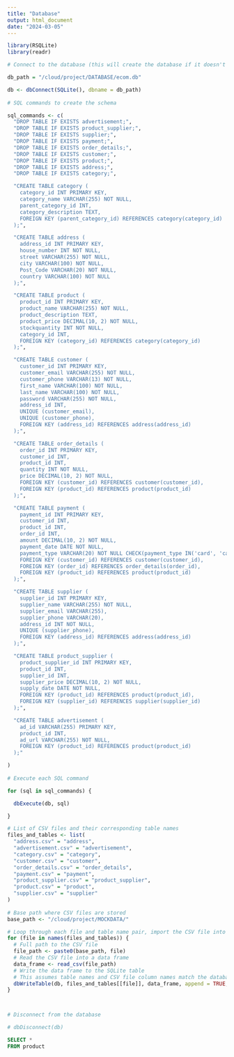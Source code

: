 ```yaml
---
title: "Database"
output: html_document
date: "2024-03-05"
---
```



```r

library(RSQLite)
library(readr)

```


```r

# Connect to the database (this will create the database if it doesn't exist)

db_path = "/cloud/project/DATABASE/ecom.db"

db <- dbConnect(SQLite(), dbname = db_path)
 
# SQL commands to create the schema

sql_commands <- c(
  "DROP TABLE IF EXISTS advertisement;",
  "DROP TABLE IF EXISTS product_supplier;",
  "DROP TABLE IF EXISTS supplier;",
  "DROP TABLE IF EXISTS payment;",
  "DROP TABLE IF EXISTS order_details;",
  "DROP TABLE IF EXISTS customer;",
  "DROP TABLE IF EXISTS product;",
  "DROP TABLE IF EXISTS address;",
  "DROP TABLE IF EXISTS category;",

  "CREATE TABLE category (
    category_id INT PRIMARY KEY,
    category_name VARCHAR(255) NOT NULL,
    parent_category_id INT,
    category_description TEXT,
    FOREIGN KEY (parent_category_id) REFERENCES category(category_id)
  );",

  "CREATE TABLE address (
    address_id INT PRIMARY KEY,
    house_number INT NOT NULL,
    street VARCHAR(255) NOT NULL,
    city VARCHAR(100) NOT NULL,
    Post_Code VARCHAR(20) NOT NULL,
    country VARCHAR(100) NOT NULL
  );",

  "CREATE TABLE product (
    product_id INT PRIMARY KEY,
    product_name VARCHAR(255) NOT NULL,
    product_description TEXT,
    product_price DECIMAL(10, 2) NOT NULL,
    stockquantity INT NOT NULL,
    category_id INT,
    FOREIGN KEY (category_id) REFERENCES category(category_id)
  );",

  "CREATE TABLE customer (
    customer_id INT PRIMARY KEY,
    customer_email VARCHAR(255) NOT NULL,
    customer_phone VARCHAR(13) NOT NULL,
    first_name VARCHAR(100) NOT NULL,
    last_name VARCHAR(100) NOT NULL,
    password VARCHAR(255) NOT NULL,
    address_id INT,
    UNIQUE (customer_email),
    UNIQUE (customer_phone),
    FOREIGN KEY (address_id) REFERENCES address(address_id)
  );",

  "CREATE TABLE order_details (
    order_id INT PRIMARY KEY,
    customer_id INT,
    product_id INT,
    quantity INT NOT NULL,
    price DECIMAL(10, 2) NOT NULL,
    FOREIGN KEY (customer_id) REFERENCES customer(customer_id),
    FOREIGN KEY (product_id) REFERENCES product(product_id)
  );",

  "CREATE TABLE payment (
    payment_id INT PRIMARY KEY,
    customer_id INT,
    product_id INT,
    order_id INT,
    amount DECIMAL(10, 2) NOT NULL,
    payment_date DATE NOT NULL,
    payment_type VARCHAR(20) NOT NULL CHECK(payment_type IN('card', 'cash')),
    FOREIGN KEY (customer_id) REFERENCES customer(customer_id),
    FOREIGN KEY (order_id) REFERENCES order_details(order_id),
    FOREIGN KEY (product_id) REFERENCES product(product_id)
  );",

  "CREATE TABLE supplier (
    supplier_id INT PRIMARY KEY,
    supplier_name VARCHAR(255) NOT NULL,
    supplier_email VARCHAR(255),
    supplier_phone VARCHAR(20),
    address_id INT NOT NULL,
    UNIQUE (supplier_phone),
    FOREIGN KEY (address_id) REFERENCES address(address_id)
  );",

  "CREATE TABLE product_supplier (
    product_supplier_id INT PRIMARY KEY,
    product_id INT,
    supplier_id INT,
    supplier_price DECIMAL(10, 2) NOT NULL,
    supply_date DATE NOT NULL,
    FOREIGN KEY (product_id) REFERENCES product(product_id),
    FOREIGN KEY (supplier_id) REFERENCES supplier(supplier_id)
  );",

  "CREATE TABLE advertisement (
    ad_id VARCHAR(255) PRIMARY KEY,
    product_id INT,
    ad_url VARCHAR(255) NOT NULL,
    FOREIGN KEY (product_id) REFERENCES product(product_id)
  );"

)
 
# Execute each SQL command

for (sql in sql_commands) {

  dbExecute(db, sql)

}

# List of CSV files and their corresponding table names
files_and_tables <- list(
  "address.csv" = "address",
  "advertisement.csv" = "advertisement",
  "category.csv" = "category",
  "customer.csv" = "customer",
  "order_details.csv" = "order_details",
  "payment.csv" = "payment",
  "product_supplier.csv" = "product_supplier",
  "product.csv" = "product",
  "supplier.csv" = "supplier"
)
 
# Base path where CSV files are stored
base_path <- "/cloud/project/MOCKDATA/"

# Loop through each file and table name pair, import the CSV file into R, and then write to the SQLite table
for (file in names(files_and_tables)) {
  # Full path to the CSV file
  file_path <- paste0(base_path, file)
  # Read the CSV file into a data frame
  data_frame <- read_csv(file_path)
  # Write the data frame to the SQLite table
  # This assumes table names and CSV file column names match the database schema
  dbWriteTable(db, files_and_tables[[file]], data_frame, append = TRUE, row.names = FALSE)
}



# Disconnect from the database

# dbDisconnect(db)


```

```sql

SELECT *
FROM product

```


